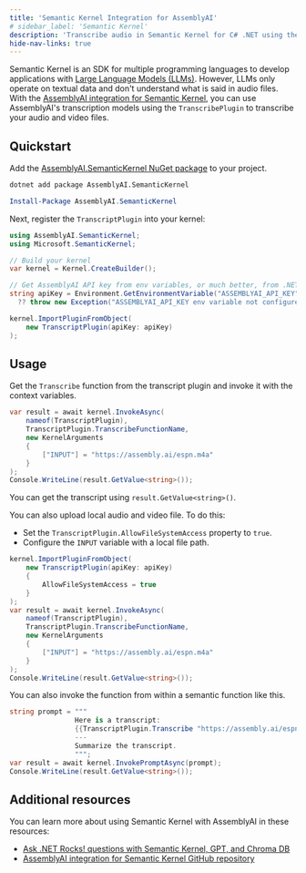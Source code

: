 ```yaml
---
title: 'Semantic Kernel Integration for AssemblyAI'
# sidebar_label: 'Semantic Kernel'
description: 'Transcribe audio in Semantic Kernel for C# .NET using the built-in integration with AssemblyAI.'
hide-nav-links: true
---
```








Semantic Kernel is an SDK for multiple programming languages to develop applications with [Large Language Models (LLMs)](https://www.assemblyai.com/blog/introduction-large-language-models-generative-ai/#what-are-language-models).
However, LLMs only operate on textual data and don't understand what is said in audio files.
With the [AssemblyAI integration for Semantic Kernel](https://github.com/AssemblyAI/assemblyai-semantic-kernel), you can use AssemblyAI's transcription models using the `TranscribePlugin` to transcribe your audio and video files.




## Quickstart

Add the [AssemblyAI.SemanticKernel NuGet package](https://www.nuget.org/packages/AssemblyAI.SemanticKernel) to your project.

<Tabs>
  <Tab value="cli" title="dotnet CLI" default>

```bash
dotnet add package AssemblyAI.SemanticKernel
```

  </Tab>
  <Tab value="pmc" title="Package Manager Console">

```powershell
Install-Package AssemblyAI.SemanticKernel
```

  </Tab>
</Tabs>

Next, register the `TranscriptPlugin` into your kernel:

```csharp
using AssemblyAI.SemanticKernel;
using Microsoft.SemanticKernel;

// Build your kernel
var kernel = Kernel.CreateBuilder();

// Get AssemblyAI API key from env variables, or much better, from .NET configuration
string apiKey = Environment.GetEnvironmentVariable("ASSEMBLYAI_API_KEY")
  ?? throw new Exception("ASSEMBLYAI_API_KEY env variable not configured.");

kernel.ImportPluginFromObject(
    new TranscriptPlugin(apiKey: apiKey)
);
```




## Usage

Get the `Transcribe` function from the transcript plugin and invoke it with the context variables.
```csharp
var result = await kernel.InvokeAsync(
    nameof(TranscriptPlugin),
    TranscriptPlugin.TranscribeFunctionName,
    new KernelArguments
    {
        ["INPUT"] = "https://assembly.ai/espn.m4a"
    }
);
Console.WriteLine(result.GetValue<string>());
```

You can get the transcript using `result.GetValue<string>()`.

You can also upload local audio and video file. To do this:
- Set the `TranscriptPlugin.AllowFileSystemAccess` property to `true`.
- Configure the `INPUT` variable with a local file path.

```csharp
kernel.ImportPluginFromObject(
    new TranscriptPlugin(apiKey: apiKey)
    {
        AllowFileSystemAccess = true
    }
);
var result = await kernel.InvokeAsync(
    nameof(TranscriptPlugin),
    TranscriptPlugin.TranscribeFunctionName,
    new KernelArguments
    {
        ["INPUT"] = "https://assembly.ai/espn.m4a"
    }
);
Console.WriteLine(result.GetValue<string>());
```

You can also invoke the function from within a semantic function like this.

```csharp
string prompt = """
                Here is a transcript:
                {{TranscriptPlugin.Transcribe "https://assembly.ai/espn.m4a"}}
                ---
                Summarize the transcript.
                """;
var result = await kernel.InvokePromptAsync(prompt);
Console.WriteLine(result.GetValue<string>());
```




## Additional resources

You can learn more about using Semantic Kernel with AssemblyAI in these resources:

- [Ask .NET Rocks! questions with Semantic Kernel, GPT, and Chroma DB](https://www.assemblyai.com/blog/ask-dotnetrocks-questions-semantic-kernel/)
- [AssemblyAI integration for Semantic Kernel GitHub repository](https://github.com/AssemblyAI/assemblyai-semantic-kernel)



